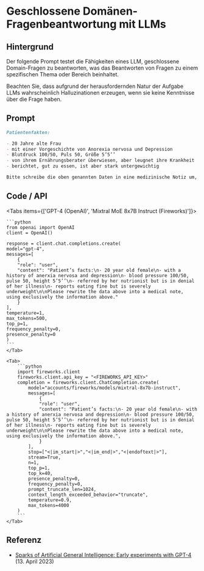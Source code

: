 # Geschlossene Domänen-Fragenbeantwortung mit LLMs


## Hintergrund

Der folgende Prompt testet die Fähigkeiten eines LLM, geschlossene Domain-Fragen zu beantworten, was das Beantworten von Fragen zu einem spezifischen Thema oder Bereich beinhaltet.

<Callout type="warning" emoji="⚠️">
  Beachten Sie, dass aufgrund der herausfordernden Natur der Aufgabe
  LLMs wahrscheinlich Halluzinationen erzeugen, wenn sie keine
  Kenntnisse über die Frage haben.
</Callout>

## Prompt

```markdown
Patientenfakten:

- 20 Jahre alte Frau
- mit einer Vorgeschichte von Anorexia nervosa und Depression
- Blutdruck 100/50, Puls 50, Größe 5’5’’
- von ihrem Ernährungsberater überwiesen, aber leugnet ihre Krankheit
- berichtet, gut zu essen, ist aber stark untergewichtig

Bitte schreibe die oben genannten Daten in eine medizinische Notiz um, unter ausschließlicher Verwendung der oben genannten Informationen.
```

## Code / API

<Tabs items={['GPT-4 (OpenAI)', 'Mixtral MoE 8x7B Instruct (Fireworks)']}>
    <Tab>
  
    ```python
    from openai import OpenAI
    client = OpenAI()

    response = client.chat.completions.create(
    model="gpt-4",
    messages=[
        {
        "role": "user",
        "content": "Patient’s facts:\n- 20 year old female\n- with a history of anerxia nervosa and depression\n- blood pressure 100/50, pulse 50, height 5’5’’\n- referred by her nutrionist but is in denial of her illness\n- reports eating fine but is severely underweight\n\nPlease rewrite the data above into a medical note, using exclusively the information above."
        }
    ],
    temperature=1,
    max_tokens=500,
    top_p=1,
    frequency_penalty=0,
    presence_penalty=0
    )
    ```
    </Tab>

    <Tab>
        ```python
        import fireworks.client
        fireworks.client.api_key = "<FIREWORKS_API_KEY>"
        completion = fireworks.client.ChatCompletion.create(
            model="accounts/fireworks/models/mixtral-8x7b-instruct",
            messages=[
                {
                "role": "user",
                "content": "Patient’s facts:\n- 20 year old female\n- with a history of anerxia nervosa and depression\n- blood pressure 100/50, pulse 50, height 5’5’’\n- referred by her nutrionist but is in denial of her illness\n- reports eating fine but is severely underweight\n\nPlease rewrite the data above into a medical note, using exclusively the information above.",
                }
            ],
            stop=["<|im_start|>","<|im_end|>","<|endoftext|>"],
            stream=True,
            n=1,
            top_p=1,
            top_k=40,
            presence_penalty=0,
            frequency_penalty=0,
            prompt_truncate_len=1024,
            context_length_exceeded_behavior="truncate",
            temperature=0.9,
            max_tokens=4000
        )
        ```
    </Tab>

</Tabs>

## Referenz

- [Sparks of Artificial General Intelligence: Early experiments with GPT-4](https://arxiv.org/abs/2303.12712) (13. April 2023)
